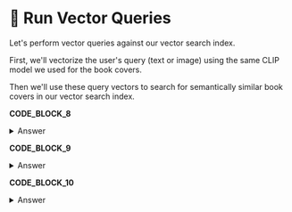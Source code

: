 # 👐 Run Vector Queries

Let's perform vector queries against our vector search index.

First, we'll vectorize the user's query (text or image) using the same CLIP model we used for the book covers.

Then we'll use these query vectors to search for semantically similar book covers in our vector search index.

**CODE_BLOCK_8**

<details>
<summary>Answer</summary>
<div>

```Python
get_embedding(user_query, mode)
```

</div>
</details>

**CODE_BLOCK_9**

<details>
<summary>Answer</summary>
<div>

```Python
[
    {
        "$vectorSearch": {
            "index": ATLAS_VECTOR_SEARCH_INDEX_NAME,
            "queryVector": query_embedding,
            "path": "embedding",
            "numCandidates": 50,
            "filter": filter,
            "limit": 5,
        }
    },
    {"$project": {"_id": 0, "title": 1, "score": {"$meta": "vectorSearchScore"}}},
]
```

</div>
</details>

**CODE_BLOCK_10**

<details>
<summary>Answer</summary>
<div>

```Python
collection.aggregate(pipeline)
```

</div>
</details>
